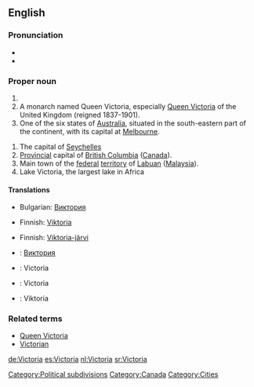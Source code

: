 {{see|victoria}}

==English==
=== Pronunciation  ===
* {{IPA|/viktɔɹiːə/}}
* {{audio|en-ca-Victoria.ogg|Audio (CA)}}

===Proper noun===
{{en-proper noun}}

# {{given name|female|from Latin|}}
# A monarch named Queen Victoria, especially [[w:Queen Victoria|Queen Victoria]] of the United Kingdom (reigned 1837-1901).
# One of the six states of [[Australia]], situated in the south-eastern part of the continent, with its capital at [[Melbourne]].
[[Category:Political subdivisions]]
# The capital of [[Seychelles]]
# [[provincial|Provincial]] capital of [[British Columbia]] ([[Canada]]).
# Main town of the [[federal]] [[territory]] of [[Labuan]] ([[Malaysia]]).
# Lake Victoria, the largest lake in Africa

====Translations====
{{trans-top|female given name}}
<!-- Make an entry here only, if it is customary to spell all English-language Victoria -names in some other way e.g. due to different alphabet system -->
*Bulgarian: [[Виктория]]
{{trans-bottom}}

{{trans-top|Queen Victoria}}
*Finnish: [[Viktoria]]
{{trans-bottom}}

{{trans-top|Lake Victoria}}
*Finnish: [[Viktoria-järvi]]
{{trans-bottom}}

{{checktrans}}
{{trans-top|translations to be checked}}
*{{ttbc|Bulgarian}}: [[Виктория]]
*{{ttbc|Dutch}}: Victoria
*{{ttbc|French}}: Victoria
*{{ttbc|German}}: Viktoria
{{trans-bottom}}

===Related terms===
*[[Queen Victoria]]
*[[Victorian]]

[[Category:Canada]]
[[Category:Cities]]

[[de:Victoria]]
[[es:Victoria]]
[[nl:Victoria]]
[[sr:Victoria]]